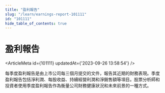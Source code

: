 ```yaml
---
title: "盈利報告"
slug: "/learn/earnings-report-101111"
id: "101111"
hide_table_of_contents: true
---
```



# 盈利報告

<ArticleMeta id={101111} updatedAt={'2023-09-26 13:58:54'} />
<div className='border-solid border-b border-t-0 my-4 border-[var(--ifm-color-gray-300)]' />

每季度盈利報告是由上市公司每三個月提交的文件，報告其近期的財務表現。季度盈利報告包括淨利潤、每股收益、持續經營利潤和淨銷售額等項目。股票分析師和投資者使用季度盈利報告作為衡量公司財務健康狀況和未來前景的一種方式。
